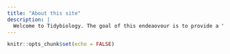 ```yaml
---
title: "About this site"
description: |
  Welcome to Tidybiology. The goal of this endeaovour is to provide a "zero entry" introduction to R and data science to biologists. 
---
```


```r
knitr::opts_chunk$set(echo = FALSE)
```

